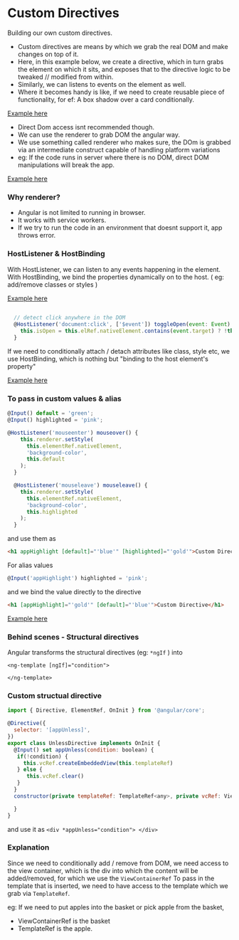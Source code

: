 # Custom Directives 

Building our own custom directives.

- Custom directives are means by which we grab the real DOM and make changes on top of it.
- Here, in this example below, we create a directive, which in turn grabs the element on which it sits, and exposes that to the directive logic to be tweaked // modified from within.
- Similarly, we can listens to events on the element as well. 
- Where it becomes handy is like, if we need to create reusable piece of functionality, for ef: A box shadow over a card conditionally.

[Example here](https://stackblitz.com/edit/ngdocs-08-xedtc1?file=src%2Fapp%2Fhighlight.directive.ts)


- Direct Dom access isnt recommended though.
- We can use the renderer to grab DOM the angular way.
- We use something called renderer who makes sure, the DOm is grabbed via an intermediate construct capable of handling platform variations
- eg: If the code runs in server where there is no DOM, direct DOM manipulations will break the app.

[Example here](https://stackblitz.com/edit/ngdocs-08-nv7gd7?file=src%2Fapp%2Fhighlight.directive.ts)


### Why renderer?

- Angular is not limited to running in browser. 
- It works with service workers.
- If we try to run the code in an environment that doesnt support it, app throws error.

### HostListener & HostBinding

With HostListener, we can listen to any events happening in the element.
With HostBinding, we bind the properties dynamically on to the host. ( eg: add/remove classes or styles )

[Example here](https://stackblitz.com/edit/ngdocs-08-mdbuhx?file=src%2Fapp%2Fhighlight.directive.ts)

```js
  
  // detect click anywhere in the DOM 
  @HostListener('document:click', ['$event']) toggleOpen(event: Event) {
    this.isOpen = this.elRef.nativeElement.contains(event.target) ? !this.isOpen : false;
  }
```
If we need to conditionally attach / detach attributes like class, style etc, we use HostBinding, 
which is nothing but "binding to the host element's property"

[Example here](https://stackblitz.com/edit/ngdocs-08-wbyz6v?file=src%2Fapp%2Fhighlight.directive.ts)

### To pass in custom values & alias

```js
@Input() default = 'green';
@Input() highlighted = 'pink';

@HostListener('mouseenter') mouseover() {
    this.renderer.setStyle(
      this.elementRef.nativeElement,
      'background-color',
      this.default
    );
  }

  @HostListener('mouseleave') mouseleave() {
    this.renderer.setStyle(
      this.elementRef.nativeElement,
      'background-color',
      this.highlighted
    );
  }
```
and use them as 

```html 
<h1 appHighlight [default]="'blue'" [highlighted]="'gold'">Custom Directive</h1>
```

For alias values 

```js 
@Input('appHighlight') highlighted = 'pink';
```
and we bind the value directly to the directive

```html
<h1 [appHighlight]="'gold'" [default]="'blue'">Custom Directive</h1>
```
[Example here](https://stackblitz.com/edit/angular-ivy-mdmbqf?file=src%2Fapp%2Fhighlight.directive.ts)

### Behind scenes - Structural directives 

Angular transforms the structural directives (eg: `*ngIf` ) into 

```
<ng-template [ngIf]="condition">
 
</ng-template>
```

### Custom structual directive 

```js
import { Directive, ElementRef, OnInit } from '@angular/core';

@Directive({
  selector: '[appUnless]',
})
export class UnlessDirective implements OnInit {
  @Input() set appUnless(condition: boolean) {
   if(!condition) {
     this.vcRef.createEmbeddedView(this.templateRef) 
   } else {
      this.vcRef.clear()
   }
  }
  constructor(private templateRef: TemplateRef<any>, private vcRef: ViewContainerRef) {

  }
}
```
and use it as `<div *appUnless="condition"> </div>`

### Explanation

Since we need to conditionally add / remove from DOM, we need access to the view container, which is the div into which the content will be added/removed, for which we use the `ViewContainerRef`
To pass in the template that is inserted, we need to have access to the template which we grab via `TemplateRef`.

eg: If we need to put apples into the basket or pick apple from the basket, 
- ViewContainerRef is the basket 
- TemplateRef is the apple.
